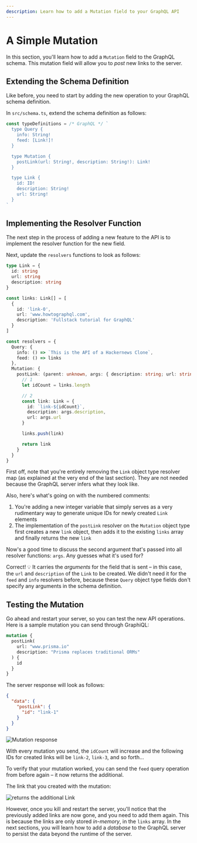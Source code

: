```yaml
---
description: Learn how to add a Mutation field to your GraphQL API
---
```


# A Simple Mutation

In this section, you'll learn how to add a `Mutation` field to the GraphQL schema. This mutation field will allow you to _post_ new links
to the server.

## Extending the Schema Definition

Like before, you need to start by adding the new operation to your GraphQL schema definition.

In `src/schema.ts`, extend the schema definition as follows:

```ts filename="src/schema.ts"
const typeDefinitions = /* GraphQL */ `
  type Query {
    info: String!
    feed: [Link!]!
  }

  type Mutation {
    postLink(url: String!, description: String!): Link!
  }

  type Link {
    id: ID!
    description: String!
    url: String!
  }
`
```

## Implementing the Resolver Function

The next step in the process of adding a new feature to the API is to implement the resolver function for the new field.

Next, update the `resolvers` functions to look as follows:

```ts
type Link = {
  id: string
  url: string
  description: string
}

const links: Link[] = [
  {
    id: 'link-0',
    url: 'www.howtographql.com',
    description: 'Fullstack tutorial for GraphQL'
  }
]

const resolvers = {
  Query: {
    info: () => `This is the API of a Hackernews Clone`,
    feed: () => links
  },
  Mutation: {
    postLink: (parent: unknown, args: { description: string; url: string }) => {
      // 1
      let idCount = links.length

      // 2
      const link: Link = {
        id: `link-${idCount}`,
        description: args.description,
        url: args.url
      }

      links.push(link)

      return link
    }
  }
}
```

First off, note that you're entirely removing the `Link` object type resolver map (as explained at the very end of the last section).
They are not needed because the GraphQL server infers what they look like.

Also, here's what's going on with the numbered comments:

1. You're adding a new integer variable that simply serves as a very rudimentary way to generate unique IDs for newly
   created `Link` elements
2. The implementation of the `postLink` resolver on the `Mutation` object type first creates a new `link` object, then adds it to the existing `links`
   array and finally returns the new `link`

Now's a good time to discuss the second argument that's passed into all resolver functions: `args`. Any guesses what it's used for?

Correct! 💡 It carries the _arguments_ for the field that is sent – in this case, the `url` and
`description` of the `Link` to be created. We didn't need it for the `feed` and `info`
resolvers before, because these `Query` object type fields don't specify any arguments
in the schema definition.

## Testing the Mutation

Go ahead and restart your server, so you can test the new API operations. Here is a sample mutation you can send through GraphiQL:

```graphql
mutation {
  postLink(
    url: "www.prisma.io"
    description: "Prisma replaces traditional ORMs"
  ) {
    id
  }
}
```

The server response will look as follows:

```json
{
  "data": {
    "postLink": {
      "id": "link-1"
    }
  }
}
```

![Mutation response](/assets/tutorial/basic/05-a-simple-mutation/post-link-mutation-response.png)

With every mutation you send, the `idCount` will increase and the following IDs for created links will be `link-2`,
`link-3`, and so forth...

To verify that your mutation worked, you can send the `feed` query operation from before again – it now returns the additional.

The link that you created with the mutation:

![returns the additional Link](/assets/tutorial/basic/05-a-simple-mutation/feed-link-query-response.png)

However, once you kill and restart the server, you'll notice that the previously added links are now gone, and you need
to add them again. This is because the links are only stored _in-memory_, in the `links` array. In the next sections,
you will learn how to add a _database_ to the GraphQL server to persist the data beyond the runtime of the
server.
